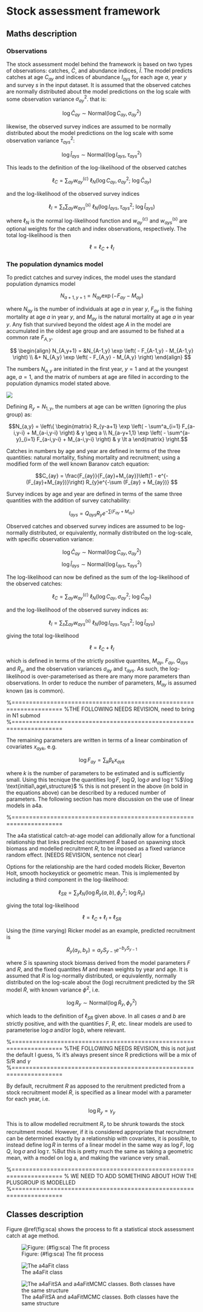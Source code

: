 # Stock assessment framework

## Maths description \label{sec:math}

### Observations

The stock assessment model behind the framework is based on two types of observations: catches, $\hat{C}$, and abundance indices, $\hat{I}$. The model predicts catches at age $C_{ay}$ and indices of abundance $I_{ays}$ for each age $a$, year $y$ and survey $s$ in the input dataset. It is assumed that the observed catches are normally distributed about the model predictions on the log scale with some observation variance $\sigma^2_{ay}$. that is:

$$\log \hat{C}_{ay} \sim \text{Normal} \Big( \log C_{ay}, \sigma^2_{ay}\Big)$$

likewise, the observed survey indices are assumed to be normally distributed about the model predictions on the log scale with some observation variance $\tau^2_{ays}$:

$$\log \hat{I}_{ays} \sim \text{Normal} \Big( \log I_{ays}, \tau^2_{ays} \Big)$$

This leads to the definition of the log-likelihood of the observed catches

$$\ell_C = \sum_{ay} w^{(c)}_{ay}\ \ell_N \Big( \log C_{ay}, \sigma^2_{ay} ;\ \log \hat{C}_{ay} \Big)$$

and the log-likelihood of the observed survey indices

$$\ell_I = \sum_s \sum_{ay} w^{(s)}_{ays}\ \ell_N \Big( \log I_{ays}, \tau_{ays}^2 ;\ \log \hat{I}_{ays} \Big)$$

where $\ell_N$ is the normal log-likelihood function and $w^{(c)}_{ay}$ and $w^{(s)}_{ays}$ are optional weights for the catch and index observations, respectively. The total log-likelihood is then

$$\ell = \ell_C + \ell_I$$

### The population dynamics model

To predict catches and survey indices, the model uses the standard population dynamics model

$$N_{a+1,y+1} = N_{ay} \exp \left( - F_{ay} - M_{ay} \right)$$

where $N_{ay}$ is the number of individuals at age $a$ in year $y$, $F_{ay}$ is the fishing mortality at age $a$ in year $y$, and $M_{ay}$ is the natural mortality at age $a$ in year $y$.  Any fish that survived beyond the oldest age $A$ in the model are accumulated in the oldest age group and are assumed to be fished at a common rate $F_{A,y}$.

$$
\begin{align}
N_{A,y+1} = &N_{A-1,y} \exp \left( - F_{A-1,y} - M_{A-1,y} \right) \\
            &+ N_{A,y} \exp \left( - F_{A,y} - M_{A,y} \right)
\end{align}
$$

The numbers $N_{a,y}$ are initiated in the first year, $y=1$ and at the youngest age, $a=1$, and the matrix of numbers at age are filled in according to the population dynamics model stated above.

![](figure/sca_matrix.png)

Defining $R_y = N_{1,y}$, the numbers at age can be written (ignoring the plus group) as:

$$N_{a,y} = \left\{ \begin{matrix} R_{y-a+1} \exp \left( - \sum^a_{i=1} F_{a-i,y-i} + M_{a-i,y-i} \right) &  y \geq a \\ N_{a-y+1,1} \exp \left( - \sum^{a-y}_{i=1} F_{a-i,y-i} + M_{a-i,y-i} \right) &  y \lt a \end{matrix} \right.$$


Catches in numbers by age and year are defined in terms of the three quantities: natural mortality, fishing mortality and recruitment; using a modified form of the well known Baranov catch equation:

$$C_{ay} = \frac{F_{ay}}{F_{ay}+M_{ay}}\left(1 - e^{-(F_{ay}+M_{ay})}\right) R_{y}e^{-\sum (F_{ay} + M_{ay})} $$

Survey indices by age and year are defined in terms of the same three quantities with the addition of survey catchability:

$$I_{ays} = Q_{ays} R_{y}e^{-\sum (F_{ay} + M_{ay})}$$

Observed catches and observed survey indices are assumed to be log-normally distributed, or equivalently, normally distributed on the log-scale, with specific observation variance:

$$ \log \hat{C}_{ay} \sim \text{Normal} \Big( \log C_{ay}, \sigma^2_{ay}\Big) $$
$$ \log \hat{I}_{ays} \sim \text{Normal} \Big( \log I_{ays}, \tau^2_{ays} \Big) $$

The log-likelihood can now be defined as the sum of the log-likelihood of the observed catches:

$$  \ell_C = \sum_{ay} w^{(c)}_{ay}\ \ell_N \Big( \log C_{ay}, \sigma^2_{ay} ;\ \log \hat{C}_{ay} \Big) $$

and the log-likelihood of the observed survey indices as:

$$  \ell_I = \sum_s \sum_{ay} w^{(s)}_{ays}\ \ell_N \Big( \log I_{ays}, \tau_{ays}^2 ;\ \log \hat{I}_{ays} \Big)$$

giving the total log-likelihood

$$\ell = \ell_C + \ell_I$$

which is defined in terms of the strictly positive quantites, $M_{ay}$, $F_{ay}$, $Q_{ays}$ and $R_{y}$, and the observation variances $\sigma_{ay}$ and $\tau_{ays}$. As such, the log-likelihood is over-parameterised as there are many more parameters than observations. In order to reduce the number of parameters, $M_{ay}$ is assumed known (as is common).

%====================================================================
%THE FOLLOWING NEEDS REVISION, need to bring in N1 submod
%====================================================================

The remaining parameters are written in terms of a linear combination of covariates $x_{ayk}$, e.g.

$$\log F_{ay} = \sum_k \beta_k x_{ayk}$$

where $k$ is the number of parameters to be estimated and is sufficiently small. Using this tecnique the quantities $\log F$, $\log Q$, $\log \sigma$ and $\log \tau$
%$\log \text{initial\,age\,structure}$ % this is not present in the above
(in bold in the equations above) can be described by a reduced number of parameters. The following section has more discussion on the use of linear models in a4a.

%====================================================================

The a4a statistical catch-at-age model can addionally allow for a functional relationship that links predicted recruitment $\tilde{R}$ based on spawning stock biomass and modelled recruitment $R$, to be imposed as a fixed variance random effect. [NEEDS REVISION, sentence not clear]

Options for the relationship are the hard coded models Ricker, Beverton Holt, smooth hockeystick or geometric mean. This is implemented by including a third component in the log-likelihood:

$$\ell_{SR} = \sum_y \ell_N \Big( \log \tilde{R}_y(a, b), \phi_y^2 ;\ \log R_y \Big)$$

giving the total log-likelihood

$$\ell = \ell_C + \ell_I + \ell_{SR}$$

Using the (time varying) Ricker model as an example, predicted recruitment is

$$\tilde{R}_y(a_y,b_y) = a_y S_{y-1} e^{-b_y S_{y-1}}$$

where $S$ is spawning stock biomass derived from the model parameters $F$ and $R$, and the fixed quantites $M$ and mean weights by year and age. It is assumed that $R$ is log-normally distributed, or equivalently, normally distributed on the log-scale about the (log) recruitment predicted by the SR model $\tilde{R}$, with known variance $\phi^2$, i.e.

$$\log R_y \sim \text{Normal} \Big( \log \tilde{R}_y, \phi_y^2 \Big)$$

which leads to the definition of $\ell_{SR}$ given above. In all cases $a$ and $b$ are strictly positive, and with the quantities $F$, $R$, etc. linear models are used to parameterise $\log a$ and/or $\log b$, where relevant.

%====================================================================
%THE FOLLOWING NEEDS REVISION, this is not just the default I guess,
% it's always present since R predictions will be a mix of S/R and $\gamma$
%====================================================================

By default, recruitment $R$ as apposed to the reruitment predicted from a stock recruitment model $\tilde{R}$, is specified as a linear model with a parameter for each year, i.e.

$$\log R_y = \gamma_y$$

This is to allow modelled recruitment $R_y$ to be shrunk towards the stock recruitment model. However, if it is considered appropriate that recruitment can be determined exactly by a relationship with covariates, it is possible, to instead define $\log R$ in terms of a linear model in the same way as $\log F$, $\log Q$, $\log \sigma$ and $\log \tau$.  %But this is pretty much the same as taking a geometric mean, with a model on log a, and making the variance very small.

%====================================================================
% WE NEED TO ADD SOMETHING ABOUT HOW THE PLUSGROUP IS MODELLED
%====================================================================

## Classes description \label{sec:classes}

Figure \@ref(fig:sca) shows the process to fit a statistical stock assessment catch at age method.

![Figure: (\#fig:sca) The fit process](scamethod.png)

![The a4aFit class](fitclass.png)

![The a4aFitSA and a4aFitMCMC classes. Both classes have the same structure](fitsamcclass.png)
